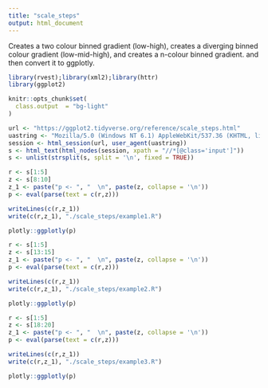```yaml
---
title: "scale_steps"
output: html_document
---
```


Creates a two colour binned gradient (low-high), creates a diverging binned colour gradient (low-mid-high), and creates a n-colour binned gradient. and then convert it to ggplotly.

```r
library(rvest);library(xml2);library(httr)
library(ggplot2)

knitr::opts_chunk$set(
  class.output  = "bg-light"
)
```

```r
url <- "https://ggplot2.tidyverse.org/reference/scale_steps.html"
uastring <- "Mozilla/5.0 (Windows NT 6.1) AppleWebKit/537.36 (KHTML, like Gecko) Chrome/88.0.4324.190 Safari/537.36"
session <- html_session(url, user_agent(uastring))
s <- html_text(html_nodes(session, xpath = "//*[@class='input']"))
s <- unlist(strsplit(s, split = '\n', fixed = TRUE))
```

```r
r <- s[1:5]
z <- s[8:10]
z_1 <- paste("p <- ", "  \n", paste(z, collapse = '\n'))
p <- eval(parse(text = c(r,z)))
```

```r
writeLines(c(r,z_1))
write(c(r,z_1), "./scale_steps/example1.R")
```

```r
plotly::ggplotly(p)
```

```r
r <- s[1:5]
z <- s[13:15]
z_1 <- paste("p <- ", "  \n", paste(z, collapse = '\n'))
p <- eval(parse(text = c(r,z)))
```

```r
writeLines(c(r,z_1))
write(c(r,z_1), "./scale_steps/example2.R")
```

```r
plotly::ggplotly(p)
```

```r
r <- s[1:5]
z <- s[18:20]
z_1 <- paste("p <- ", "  \n", paste(z, collapse = '\n'))
p <- eval(parse(text = c(r,z)))
```

```r
writeLines(c(r,z_1))
write(c(r,z_1), "./scale_steps/example3.R")
```

```r
plotly::ggplotly(p)
```